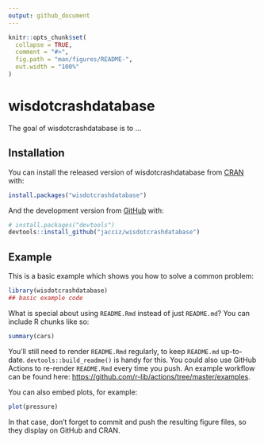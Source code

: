 ```yaml
---
output: github_document
---
```


<!-- README.md is generated from README.Rmd. Please edit that file -->

```r
knitr::opts_chunk$set(
  collapse = TRUE,
  comment = "#>",
  fig.path = "man/figures/README-",
  out.width = "100%"
)
```

# wisdotcrashdatabase

<!-- badges: start -->
<!-- badges: end -->

The goal of wisdotcrashdatabase is to ...

## Installation

You can install the released version of wisdotcrashdatabase from [CRAN](https://CRAN.R-project.org) with:

``` r
install.packages("wisdotcrashdatabase")
```

And the development version from [GitHub](https://github.com/) with:

``` r
# install.packages("devtools")
devtools::install_github("jacciz/wisdotcrashdatabase")
```
## Example

This is a basic example which shows you how to solve a common problem:

```r
library(wisdotcrashdatabase)
## basic example code
```

What is special about using `README.Rmd` instead of just `README.md`? You can include R chunks like so:

```r
summary(cars)
```

You'll still need to render `README.Rmd` regularly, to keep `README.md` up-to-date. `devtools::build_readme()` is handy for this. You could also use GitHub Actions to re-render `README.Rmd` every time you push. An example workflow can be found here: <https://github.com/r-lib/actions/tree/master/examples>.

You can also embed plots, for example:

```r
plot(pressure)
```

In that case, don't forget to commit and push the resulting figure files, so they display on GitHub and CRAN.
